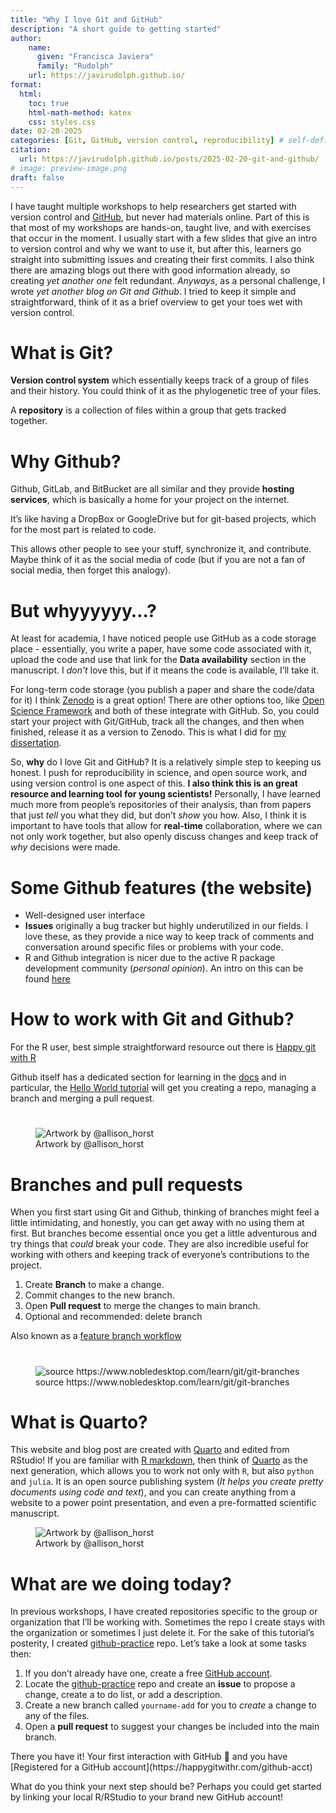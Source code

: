 ```yaml
---
title: "Why I love Git and GitHub"
description: "A short guide to getting started"
author:
    name:
      given: "Francisca Javiera"
      family: "Rudolph"
    url: https://javirudolph.github.io/
format:
  html:
    toc: true
    html-math-method: katex
    css: styles.css
date: 02-20-2025
categories: [Git, GitHub, version control, reproducibility] # self-defined categories
citation: 
  url: https://javirudolph.github.io/posts/2025-02-20-git-and-github/ 
# image: preview-image.png
draft: false     
---
```


I have taught multiple workshops to help researchers get started with version control and [GitHub](https://docs.github.com/en/get-started/onboarding/getting-started-with-your-github-account), but never had materials online. Part of this is that most of my workshops are hands-on, taught live, and with exercises that occur in the moment. I usually start with a few slides that give an intro to version control and why we want to use it, but after this, learners go straight into submitting issues and creating their first commits. I also think there are amazing blogs out there with good information already, so creating *yet another one* felt redundant. *Anyways*, as a personal challenge, I wrote *yet another blog on Git and Github*. I tried to keep it simple and straightforward, think of it as a brief overview to get your toes wet with version control.

# What is Git?

**Version control system** which essentially keeps track of a group of files and their history. You could think of it as the phylogenetic tree of your files.

A **repository** is a collection of files within a group that gets tracked together.

# Why Github?

Github, GitLab, and BitBucket are all similar and they provide **hosting services**, which is basically a home for your project on the internet.

It's like having a DropBox or GoogleDrive but for git-based projects, which for the most part is related to code.

This allows other people to see your stuff, synchronize it, and contribute. Maybe think of it as the social media of code (but if you are not a fan of social media, then forget this analogy).

# But whyyyyyy...?

At least for academia, I have noticed people use GitHub as a code storage place - essentially, you write a paper, have some code associated with it, upload the code and use that link for the **Data availability** section in the manuscript. I *don't* love this, but if it means the code is available, I'll take it.

For long-term code storage (you publish a paper and share the code/data for it) I think [Zenodo](https://help.zenodo.org/docs/profile/linking-accounts/) is a great option! There are other options too, like [Open Science Framework](https://osf.io/) and both of these integrate with GitHub. So, you could start your project with Git/GitHub, track all the changes, and then when finished, release it as a version to Zenodo. This is what I did for [my dissertation](https://zenodo.org/records/6347498).

So, **why** do I love Git and GitHub? It is a relatively simple step to keeping us honest. I push for reproducibility in science, and open source work, and using version control is one aspect of this. **I also think this is an great resource and learning tool for young scientists!** Personally, I have learned much more from people's repositories of their analysis, than from papers that just *tell* you what they did, but don't *show* you how. Also, I think it is important to have tools that allow for **real-time** collaboration, where we can not only work together, but also openly discuss changes and keep track of *why* decisions were made. 

# Some Github features (the website)

-   Well-designed user interface
-   **Issues** originally a bug tracker but highly underutilized in our fields. I love these, as they provide a nice way to keep track of comments and conversation around specific files or problems with your code.
-   R and Github integration is nicer due to the active R package development community (*personal opinion*). An intro on this can be found [here](https://peerj.com/preprints/3159v2/)

# How to work with Git and Github?

For the R user, best simple straightforward resource out there is [Happy git with R](https://happygitwithr.com/index.html)

Github itself has a dedicated section for learning in the [docs](https://docs.github.com/en/get-started) and in particular, the [Hello World tutorial](https://docs.github.com/en/get-started/quickstart/hello-world) will get you creating a repo, managing a branch and merging a pull request.

# 

![Artwork by @allison_horst](ahorst_git_workflow.png)

# Branches and pull requests

When you first start using Git and Github, thinking of branches might feel a little intimidating, and honestly, you can get away with no using them at first. But branches become essential once you get a little adventurous and try things that *could* break your code. They are also incredible useful for working with others and keeping track of everyone's contributions to the project.

1.  Create **Branch** to make a change.
2.  Commit changes to the new branch.
3.  Open **Pull request** to merge the changes to main branch.
4.  Optional and recommended: delete branch

Also known as a [feature branch workflow](https://www.atlassian.com/git/tutorials/comparing-workflows/feature-branch-workflow)

# 

![source https://www.nobledesktop.com/learn/git/git-branches](git-branches-merge.png)

# What is Quarto?

This website and blog post are created with [Quarto](https://quarto.org/docs/websites/) and edited from RStudio! If you are familiar with [R markdown](https://rmarkdown.rstudio.com/), then think of [Quarto](https://quarto.org/) as the next generation, which allows you to work not only with `R`, but also `python` and `julia`. It is an open source publishing system (*It helps you create pretty documents using code and text*), and you can create anything from a website to a power point presentation, and even a pre-formatted scientific manuscript.

![Artwork by @allison_horst](quarto_schematic.png)

# What are we doing today?

In previous workshops, I have created repositories specific to the group or organization that I'll be working with. Sometimes the repo I create stays with the organization or sometimes I just delete it. For the sake of this tutorial's posterity, I created [github-practice](https://github.com/javirudolph/github-practice) repo. Let's take a look at some tasks then:

1.  If you don't already have one, create a free [GitHub account](https://docs.github.com/en/get-started/start-your-journey/creating-an-account-on-github).
2.  Locate the [github-practice](https://github.com/javirudolph/github-practice) repo and create an **issue** to propose a change, create a to do list, or add a description.
3.  Create a new branch called `yourname-add` for you to *create* a change to any of the files.
4.  Open a **pull request** to suggest your changes be included into the main branch.

There you have it! Your first interaction with GitHub 🤩 and you have \[Registered for a GitHub account\](https://happygitwithr.com/github-acct)

What do you think your next step should be? Perhaps you could get started by linking your local R/RStudio to your brand new GitHub account! 
